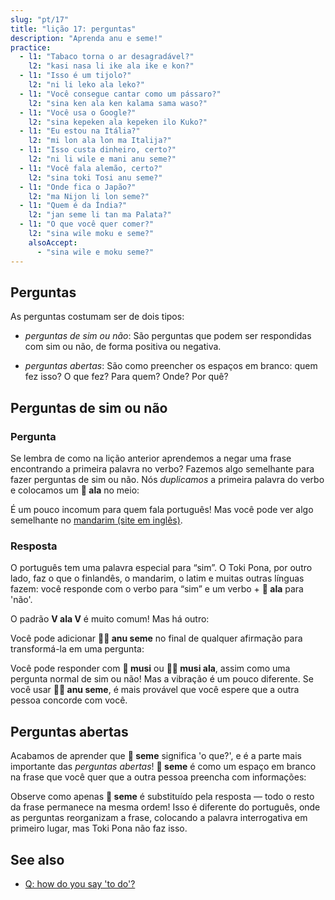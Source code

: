 ```yaml
---
slug: "pt/17"
title: "lição 17: perguntas"
description: "Aprenda anu e seme!"
practice:
  - l1: "Tabaco torna o ar desagradável?"
    l2: "kasi nasa li ike ala ike e kon?"
  - l1: "Isso é um tijolo?"
    l2: "ni li leko ala leko?"
  - l1: "Você consegue cantar como um pássaro?"
    l2: "sina ken ala ken kalama sama waso?"
  - l1: "Você usa o Google?"
    l2: "sina kepeken ala kepeken ilo Kuko?"
  - l1: "Eu estou na Itália?"
    l2: "mi lon ala lon ma Italija?"
  - l1: "Isso custa dinheiro, certo?"
    l2: "ni li wile e mani anu seme?"
  - l1: "Você fala alemão, certo?"
    l2: "sina toki Tosi anu seme?"
  - l1: "Onde fica o Japão?"
    l2: "ma Nijon li lon seme?"
  - l1: "Quem é da Índia?"
    l2: "jan seme li tan ma Palata?"
  - l1: "O que você quer comer?"
    l2: "sina wile moku e seme?"
    alsoAccept:
      - "sina wile e moku seme?"
---
```



## Perguntas

As perguntas costumam ser de dois tipos:

* *perguntas de sim ou não*: São perguntas que podem ser respondidas com sim ou não, de forma positiva ou negativa.

* *perguntas abertas*: São como preencher os espaços em branco: quem fez isso? O que fez? Para quem? Onde? Por quê?

## Perguntas de sim ou não

### Pergunta

Se lembra de como na lição anterior aprendemos a negar uma frase encontrando a primeira palavra no verbo? Fazemos algo semelhante para fazer perguntas de sim ou não. Nós *duplicamos* a primeira palavra do verbo e colocamos um **󱤂 ala** no meio:

<List>
  <Word sl="moku ala moku" m="comer ... ?" />
  <Sentence sl="pipi li moku ala moku e len?" m="A mariposa come o tecido?" />
  <Word sl="pona ala pona" m="bom ... ?" />
  <Sentence sl="kalama musi li pona ala pona tawa sina?" m="A música é boa para você? (Você gosta da música?)" />
  <Word sl="wile ala wile" m="quer ... ?" />
  <Sentence sl="sina wile ala wile lape lon supa?" m="Você quer dormir na cama?" />
  <Word sl="lon ala lon" m="estar em ... ?" />
  <Sentence sl="ona li lon ala lon ma Mewika?" m="Elas estão nos EUA?" />
</List>

É um pouco incomum para quem fala português! Mas você pode ver algo semelhante no [mandarim (site em inglês)](https://en.wikipedia.org/wiki/A-not-A_question#A-not-AB_form_4).

### Resposta

O português tem uma palavra especial para “sim”. O Toki Pona, por outro lado, faz o que o finlandês, o mandarim, o latim e muitas outras línguas fazem: você responde com o verbo para “sim” e um verbo + **󱤂 ala** para 'não'.

<List>
  <Sentence sl="sitelen li musi ala musi?" m="O vídeo é divertido?" />
  <Word sl="musi." m="Divertido. (= Sim.)" />
  <Word sl="musi ala." m="Não divertido. (= Não.)" />
</List>

O padrão **V ala V** é muito comum! Mas há outro:

<List>
  <Word sl="seme" m="o quê?, qual?" />
  <Word sl="anu" m="ou" />
  <Word sl="anu seme" m="... certo? Não é/né? Ou o quê?" />
</List>

Você pode adicionar **󱤇󱥙 anu seme** no final de qualquer afirmação para transformá-la em uma pergunta:

<List>
  <Sentence sl="sitelen li musi anu seme?" m="O vídeo é divertido, não é?" />
</List>

Você pode responder com **󱤻 musi** ou **󱤻󱤂 musi ala**, assim como uma pergunta normal de sim ou não! Mas a vibração é um pouco diferente. Se você usar **󱤇󱥙 anu seme**, é mais provável que você espere que a outra pessoa concorde com você.

## Perguntas abertas

Acabamos de aprender que **󱥙 seme** significa 'o que?', e é a parte mais importante das *perguntas abertas*! **󱥙 seme** é como um espaço em branco na frase que você quer que a outra pessoa preencha com informações:

<List>
  <Sentence sl="waso li lon seme?" m="Onde está o pássaro? (lit. "O pássaro está em quê?")" />
  <Sentence sl="waso li lon tomo." m="O pássaro está em casa." />
  <Sentence sl="soweli li utala e jan seme?" m="Quem o animal atacou? (lit. "O animal atacou qual pessoa?")" />
  <Sentence sl="soweli li utala e jan Ema." m="O animal atacou Emma." />
</List>

Observe como apenas **󱥙 seme** é substituído pela resposta — todo o resto da frase permanece na mesma ordem! Isso é diferente do português, onde as perguntas reorganizam a frase, colocando a palavra interrogativa em primeiro lugar, mas Toki Pona não faz isso.

<Practice exercises={frontmatter.practice} client:load />

## See also
* [Q: how do you say 'to do'?](en/doing/)
